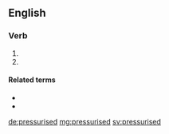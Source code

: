 ==English==

===Verb===
{{head|en|verb form}}

# {{en-past of|pressurise}}
# {{alternative spelling of|pressurized|lang=en}}

====Related terms====
* {{l|en|pressure}}
* {{l|en|pressurize}}

[[de:pressurised]]
[[mg:pressurised]]
[[sv:pressurised]]